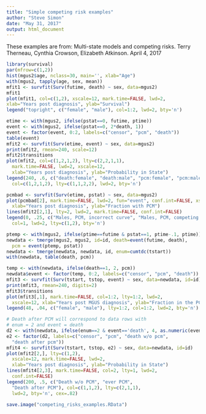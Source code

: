 ```yaml
---
title: "Simple competing risk examples"
author: "Steve Simon"
date: "May 31, 2017"
output: html_document
---
```


These examples are from: Multi-state models and competing risks. Terry Therneau, Cynthia Crowson, Elizabeth Atkinson. April 4, 2017

```r
library(survival)
par(mfrow=c(1,2))
hist(mgus2$age, nclass=30, main='', xlab="Age")
with(mgus2, tapply(age, sex, mean))
mfit1 <- survfit(Surv(futime, death) ~ sex, data=mgus2)
mfit1
plot(mfit1, col=c(1,2), xscale=12, mark.time=FALSE, lwd=2,
xlab="Years post diagnosis", ylab="Survival")
legend("topright", c("female", "male"), col=1:2, lwd=2, bty='n')
```

```r
etime <- with(mgus2, ifelse(pstat==0, futime, ptime))
event <- with(mgus2, ifelse(pstat==0, 2*death, 1))
event <- factor(event, 0:2, labels=c("censor", "pcm", "death"))
table(event)
mfit2 <- survfit(Surv(etime, event) ~ sex, data=mgus2)
print(mfit2, rmean=240, scale=12)
mfit2$transitions
plot(mfit2, col=c(1,2,1,2), lty=c(2,2,1,1),
  mark.time=FALSE, lwd=2, xscale=12,
  xlab="Years post diagnosis", ylab="Probability in State")
legend(240, .6, c("death:female", "death:male", "pcm:female", "pcm:male"),
  col=c(1,2,1,2), lty=c(1,1,2,2), lwd=2, bty='n')
```

```r
pcmbad <- survfit(Surv(etime, pstat) ~ sex, data=mgus2)
plot(pcmbad[2], mark.time=FALSE, lwd=2, fun="event", conf.int=FALSE, xscale=12,
  xlab="Years post diagnosis", ylab="Fraction with PCM")
lines(mfit2[2,1], lty=2, lwd=2, mark.time=FALSE, conf.int=FALSE)
legend(0, .25, c("Males, PCM, incorrect curve", "Males, PCM, competing risk"),
  col=1, lwd=2, lty=c(1,2), bty='n')
```

```r
ptemp <- with(mgus2, ifelse(ptime==futime & pstat==1, ptime-.1, ptime))
newdata <- tmerge(mgus2, mgus2, id=id, death=event(futime, death),
  pcm = event(ptemp, pstat))
newdata <- tmerge(newdata, newdata, id, enum=cumtdc(tstart))
with(newdata, table(death, pcm))

temp <- with(newdata, ifelse(death==1, 2, pcm))
newdata$event <- factor(temp, 0:2, labels=c("censor", "pcm", "death"))
mfit3 <- survfit(Surv(tstart, tstop, event) ~ sex, data=newdata, id=id)
print(mfit3, rmean=240, digits=2)
mfit3$transitions
plot(mfit3[,1], mark.time=FALSE, col=1:2, lty=1:2, lwd=2,
  xscale=12, xlab="Years post MGUS diagnosis", ylab="Fraction in the PCM state")
legend(48, .04, c("female", "male"), lty=1:2, col=1:2, lwd=2, bty='n')
```

```r
# Death after PCM will correspond to data rows with
# enum = 2 and event = death
d2 <- with(newdata, ifelse(enum==2 & event=='death', 4, as.numeric(event)))
e2 <- factor(d2, labels=c("censor", "pcm", "death w/o pcm",
  "death after pcm"))
mfit4 <- survfit(Surv(tstart, tstop, e2) ~ sex, data=newdata, id=id)
plot(mfit2[2,], lty=c(1,2),
  xscale=12, mark.time=FALSE, lwd=2,
  xlab="Years post diagnosis", ylab="Probability in State")
lines(mfit4[2,3], mark.time=FALSE, col=2, lty=1, lwd=2,
  conf.int=FALSE)
legend(200, .5, c("Death w/o PCM", "ever PCM",
  "Death after PCM"), col=c(1,1,2), lty=c(2,1,1),
  lwd=2, bty='n', cex=.82)
```

```r
save.image("competing_risks_examples.RData")
```
